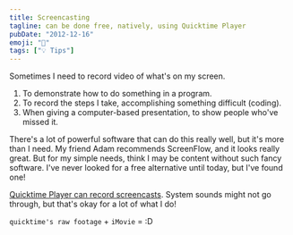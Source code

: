```yaml
---
title: Screencasting
tagline: can be done free, natively, using Quicktime Player
pubDate: "2012-12-16"
emoji: "🎥"
tags: ["💡 Tips"]
---
```


Sometimes I need to record video of what's on my screen.

1. To demonstrate how to do something in a program.
2. To record the steps I take, accomplishing something difficult (coding).
3. When giving a computer-based presentation, to show people who've missed it.

There's a lot of powerful software that can do this really well, but it's more than I need. My friend Adam recommends ScreenFlow, and it looks really great. But for my simple needs, think I may be content without such fancy software. I've never looked for a free alternative until today, but I've found one!

[Quicktime Player can record screencasts](http://bosker.wordpress.com/2011/12/11/how-to-record-a-screencast-video-for-free-on-mac-os-x-10-7-lion/). System sounds might not go through, but that's okay for a lot of what I do!

`quicktime's raw footage` + `iMovie` = :D
